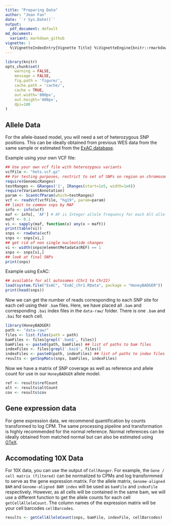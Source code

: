 ```yaml
---
title: "Preparing Data"
author: "Jean Fan"
date: '`r Sys.Date()`'
output:
  pdf_document: default
md_document:
  variant: markdown_github
vignette: |
  %\VignetteIndexEntry{Vignette Title} %\VignetteEngine{knitr::rmarkdown} \usepackage[utf8]{inputenc}
---
```



```r
library(knitr)
opts_chunk$set(
    warning = FALSE,
    message = FALSE,
    fig.path = 'figure/',
    cache.path = 'cache/',
    cache = TRUE,
    out.width='800px',
    out.height='400px',
    dpi=100
)
```


## Allele Data

For the allele-based model, you will need a set of heterozygous SNP positions. This can be ideally obtained from previous WES data from the same sample or estimated from the [ExAC database](http://exac.broadinstitute.org/).

Example using your own VCF file:

```r
## Use your own vcf file with heterozygous variants
vcfFile <- "hets.vcf.gz"
## For testing purposes, restrict to set of SNPs on region on chromosome 1
require(GenomicRanges)
testRanges <- GRanges('1', IRanges(start=1e5, width=1e6))
require(VariantAnnotation)
param <- ScanVcfParam(which=testRanges)
vcf <- readVcf(vcfFile, "hg19", param=param)
## limit to common snps by MAF
info <- info(vcf)
maf <- info[, 'AF'] # AF is Integer allele frequency for each Alt allele
maft <- 0.1
vi <- sapply(maf, function(x) any(x > maft))
print(table(vi))
snps <- rowData(vcf)
snps <- snps[vi,]
## get rid of non single nucleotide changes
vi <- width(snps@elementMetadata$REF) == 1
snps <- snps[vi,]
## look at final SNPs
print(snps)
```

Example using ExAC:
```r
## available for all autosomes (Chr1 to Chr22)
load(system.file("ExAC", "ExAC_chr1.RData", package = "HoneyBADGER"))
print(head(snps))
```

Now we can get the number of reads corresponding to each SNP site for each cell using their `.bam` files. Here, we have placed all `.bam` and corresponding `.bai` index files in the `data-raw/` folder. There is one `.bam` and `.bai` for each cell. 

```r
library(HoneyBADGER)
path <- "data-raw/"
files <- list.files(path = path)
bamFiles <- files[grepl('.bam$', files)]
bamFiles <- paste0(path, bamFiles) ## list of paths to bam files
indexFiles <- files[grepl('.bai$', files)] 
indexFiles <- paste0(path, indexFiles) ## list of paths to index files
results <- getSnpMats(snps, bamFiles, indexFiles)
```

Now we have a matrix of SNP coverage as well as reference and allele count for use in our `HoneyBADGER` allele model. 

```r
ref <- results$refCount
alt <- results$altCount
cov <- results$cov
```

## Gene expression data

For gene expression data, we recommend quantification by counts transformed to log CPM. The same processing pipeline and transformation is highly recommended for the normal reference. Normal references can be ideally obtained from matched normal but can also be estimated using [GTeX](https://www.gtexportal.org/home/). 

## Accomodating 10X Data

For 10X data, you can use the output of `CellRanger`. For example, the `Gene / cell matrix (filtered)` can be normalized to CPMs and log transformmed to serve as the gene expression matrix. For the allele matrix, `Genome-aligned BAM` and `Genome-aligned BAM index` will be used as `bamFile` and `indexFile` respectively. However, as all cells will be contained in the same bam, we will use a different function to get the allele counts for each cell `getCellAlleleCount`. The column names of the expression matrix will be your cell barcodes `cellBarcodes`.  

```r
results <- getCellAlleleCount(snps, bamFile, indexFile, cellBarcodes)
```




